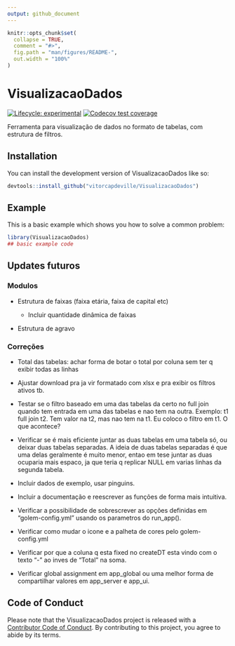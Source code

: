 ```yaml
---
output: github_document
---
```


<!-- README.md is generated from README.Rmd. Please edit that file -->

```r
knitr::opts_chunk$set(
  collapse = TRUE,
  comment = "#>",
  fig.path = "man/figures/README-",
  out.width = "100%"
)
```

# VisualizacaoDados

<!-- badges: start -->
[![Lifecycle: experimental](https://img.shields.io/badge/lifecycle-experimental-orange.svg)](https://lifecycle.r-lib.org/articles/stages.html#experimental)
[![Codecov test coverage](https://codecov.io/gh/vitorcapdeville/VisualizacaoDados/branch/master/graph/badge.svg)](https://app.codecov.io/gh/vitorcapdeville/VisualizacaoDados?branch=master)
<!-- badges: end -->

Ferramenta para visualização de dados no formato de tabelas, com estrutura de filtros.

## Installation

You can install the development version of VisualizacaoDados like so:

``` r
devtools::install_github("vitorcapdeville/VisualizacaoDados")
```

## Example

This is a basic example which shows you how to solve a common problem:

```r
library(VisualizacaoDados)
## basic example code
```

## Updates futuros

### Modulos

-   Estrutura de faixas (faixa etária, faixa de capital etc)

    -   Incluir quantidade dinâmica de faixas

-   Estrutura de agravo

### Correções

-   Total das tabelas: achar forma de botar o total por coluna sem ter q exibir todas as linhas

-   Ajustar download pra ja vir formatado com xlsx e pra exibir os filtros ativos tb.

-   Testar se o filtro baseado em uma das tabelas da certo no full join quando tem entrada em uma das tabelas e nao tem na outra. Exemplo: t1 full join t2. Tem valor na t2, mas nao tem na t1. Eu coloco o filtro em t1. O que acontece?

-   Verificar se é mais eficiente juntar as duas tabelas em uma tabela só, ou deixar duas tabelas separadas. A ideia de duas tabelas separadas é que uma delas geralmente é muito menor, entao em tese juntar as duas ocuparia mais espaco, ja que teria q replicar NULL em varias linhas da segunda tabela.

-   Incluir dados de exemplo, usar pinguins.

-   Incluir a documentação e reescrever as funções de forma mais intuitiva.

-   Verificar a possibilidade de sobrescrever as opções definidas em "golem-config.yml" usando os parametros do run_app().

-   Verificar como mudar o icone e a palheta de cores pelo golem-config.yml

-   Verificar por que a coluna q esta fixed no createDT esta vindo com o texto "-" ao inves de "Total" na soma.

-   Verificar global assignment em app_global ou uma melhor forma de compartilhar valores em app_server e app_ui.


## Code of Conduct

Please note that the VisualizacaoDados project is released with a [Contributor Code of Conduct](https://contributor-covenant.org/version/2/1/CODE_OF_CONDUCT.html). By contributing to this project, you agree to abide by its terms.

